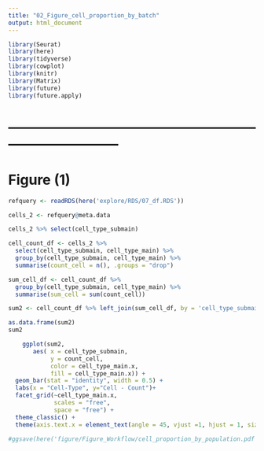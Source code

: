 ```yaml
---
title: "02_Figure_cell_proportion_by_batch"
output: html_document
---
```


```r
library(Seurat)
library(here)
library(tidyverse)
library(cowplot)
library(knitr)
library(Matrix)
library(future)
library(future.apply)
```


# ------------------------------------------------------------------------------
# Figure (1) 

```r
refquery <- readRDS(here('explore/RDS/07_df.RDS'))
```

```r
cells_2 <- refquery@meta.data

cells_2 %>% select(cell_type_submain)

cell_count_df <- cells_2 %>% 
  select(cell_type_submain, cell_type_main) %>% 
  group_by(cell_type_submain, cell_type_main) %>% 
  summarise(count_cell = n(), .groups = "drop")

sum_cell_df <- cell_count_df %>% 
  group_by(cell_type_submain, cell_type_main) %>% 
  summarise(sum_cell = sum(count_cell))

sum2 <- cell_count_df %>% left_join(sum_cell_df, by = 'cell_type_submain') 

as.data.frame(sum2)
sum2
```


```r
	ggplot(sum2, 
       aes( x = cell_type_submain,
            y = count_cell,
            color = cell_type_main.x, 
            fill = cell_type_main.x)) + 
  geom_bar(stat = "identity", width = 0.5) +
  labs(x = "Cell-Type", y="Cell - Count")+ 
  facet_grid(~cell_type_main.x,
             scales = "free",
             space = "free") +
  theme_classic() + 
  theme(axis.text.x = element_text(angle = 45, vjust =1, hjust = 1, size = 8), legend.position = 'bottom') + NoLegend()

#ggsave(here('figure/Figure_Workflow/cell_proportion_by_population.pdf')) 
```




















